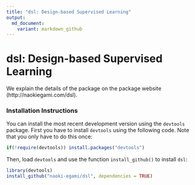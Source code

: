 ```yaml
---
title: "dsl: Design-based Supervised Learning"
output: 
  md_document:
    variant: markdown_github
---
```


# dsl: Design-based Supervised Learning

We explain the details of the package on the package website (http://naokiegami.com/dsl).

### Installation Instructions

You can install the most recent development version using the `devtools` package. First you have to install `devtools` using the following code. Note that you only have to do this once:
```r
if(!require(devtools)) install.packages("devtools")
```   

Then, load `devtools` and use the function `install_github()` to install `dsl`:
```r
library(devtools)
install_github("naoki-egami/dsl", dependencies = TRUE)
```  

